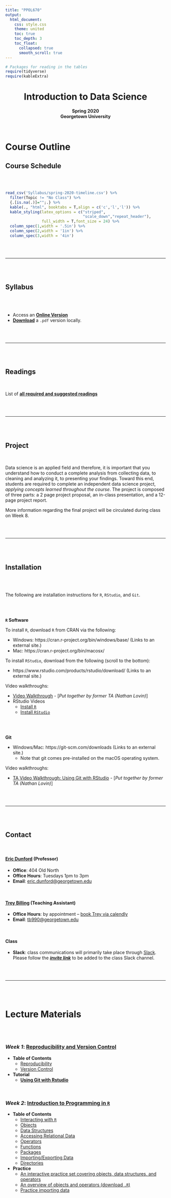 ```yaml
---
title: "PPOL670"
output: 
  html_document:
    css: style.css
    theme: united
    toc: true
    toc_depth: 3
    toc_float:
      collapsed: true
      smooth_scroll: true
---
```


```r
# Packages for reading in the tables
require(tidyverse)
require(kableExtra)
```



<center><h1>Introduction to Data Science</h1></center>
<center>**Spring 2020**</center>
<center>**Georgetown University**</center>

<br>



# Course Outline {.tabset .tabset-fade .tabset-pills}

## Course Schedule

<br>
<br>


```r
read_csv('Syllabus/spring-2020-timeline.csv') %>%
  filter(Topic != "No Class") %>% 
  {.[is.na(.)]="";.} %>% 
  kable(., "html", booktabs = T,align = c('c','l','l')) %>%
  kable_styling(latex_options = c("striped", 
                                  "scale_down","repeat_header"),
                full_width = T,font_size = 24) %>% 
  column_spec(1,width = '.5in') %>% 
  column_spec(2,width = '1in') %>% 
  column_spec(3,width = '4in') 
```

<br>
<br>

---

<br>
<br>


## Syllabus

<br>
<br>

- Access an [**Online Version**](Syllabus/PPOL670-Introduction-to-DS_Syllabus.html)
- [**Download**](Syllabus/PPOL670-Introduction-to-DS_Syllabus.pdf) a `.pdf` version locally. 

<br>
<br>

---

<br>
<br>

## Readings

<br>

List of [**all required and suggested readings**](Readings/reading-list.html)

<br>
<br>

---

<br>
<br>

## Project

<br>

Data science is an applied field and therefore, it is important that you understand how to conduct a complete analysis from collecting data, to cleaning and analyzing it, to presenting your findings. Toward this end, students are required to complete an independent data science project, _applying concepts learned throughout the course_. The project is composed of three parts: a 2 page project proposal, an in-class presentation, and a 12-page project report.

More information regarding the final project will be circulated during class on Week 8. 

<!-- <br> -->

<!-- <center>[**Project Overview**](Assignments/Project/project_overview.pdf)</center> -->

<!-- <center>[**Presentation Assessment Sheet**](Assignments/Project/project_presentation_assessment_sheet.pdf)</center> -->

<!-- <center>[**Final Project Rubric**](Assignments/Project/final_project_rubric.pdf)</center> -->



<br>
<br>

---

<br>
<br>


## Installation

<br>
<br>

The following are installation instructions for `R`, `RStudio`, and `Git`.

<br>
<br>

**`R` Software**

To install `R`, download `R` from CRAN via the following:
 
- Windows: https://cran.r-project.org/bin/windows/base/ (Links to an external site.)
- Mac: https://cran.r-project.org/bin/macosx/
 
To install `RStudio`, download from the following (scroll to the bottom):

- https://www.rstudio.com/products/rstudio/download/ (Links to an external site.)

Video walkthroughs:

- [Video Walkthrough](https://www.dropbox.com/s/7af77pyb1wh224w/R-startup.mp4?dl=0) - [_Put together by former TA (Nathan Lovin)_]
- RStudio Videos
  - [Install `R`](https://player.vimeo.com/video/203516510)
  - [Install `RStudio`](https://player.vimeo.com/video/203516968)

<br>
<br>

**Git** 

- Windows/Mac: https://git-scm.com/downloads (Links to an external site.)
    + Note that git comes pre-installed on the macOS operating system. 

Video walkthroughs:
 
 - [TA Video Walkthrough: Using Git with RStudio](https://www.dropbox.com/s/qdw38hbvy0kj630/git.mp4?dl=0) - [_Put together by former TA (Nathan Lovin)_]


<br>
<br>

---

<br>
<br>


## Contact

<br>

#### [Eric Dunford](http://ericdunford.com/) (Professor)

- **Office**: 404 Old North
- **Office Hours**: Tuesdays 1pm to 3pm
- **Email**: [eric.dunford@georgetown.edu](mailto:eric.dunford@georgetown.edu)

<br>

#### [Trey Billing](https://www.treybilling.com/) (Teaching Assistant)

- **Office Hours**: by appointment -- [book Trey via calendly](https://calendly.com/billingtt/ppol670)
- **Email**: [tb990@georgetown.edu](mailto:tb990@georgetown.edu)

<br>

#### Class

- **Slack**: class communications will primarily take place through [Slack](https://get.slack.help/hc/en-us/articles/218080037-Getting-started-for-new-members). Please follow the [**_invite link_**](https://join.slack.com/t/ppol670introt-vcq1395/shared_invite/enQtODgyMDYyNDQ4ODgyLTFjMTJiZmJlNGQzMTkyNDMwNmUyYjZjZWQxOGIwMmIzZTFmYTAyZWEzOWE5ZDNlNjk4MWZjZTE2OTA3Y2ZhOWQ) to be added to the class Slack channel.

<br>
<br>

---

<br>
<br>




# Lecture Materials

<br>
<br>

### _Week 1_: [Reproducibility and Version Control](Lectures/week_01/lecture-week-01.html)

- **Table of Contents**
  + [Reproducibility](http://ericdunford.com/ppol670/Lectures/week_01/lecture-week-01.html#11)
  + [Version Control](http://ericdunford.com/ppol670/Lectures/week_01/lecture-week-01.html#25)

- **Tutorial**
  + [**Using Git with Rstudio**](Lectures/week_01/tutorial-git-with-rstudio.html)

<br>

### _Week 2_: [Introduction to Programming in `R`](Lectures/week_02/lecture-week-02_intro-to-R.html)

- **Table of Contents**
  + [Interacting with `R`](http://ericdunford.com/ppol670/Lectures/week_02/lecture-week-02_intro-to-R.html#3)
  + [Objects](http://ericdunford.com/ppol670/Lectures/week_02/lecture-week-02_intro-to-R.html#20)
  + [Data Structures](http://ericdunford.com/ppol670/Lectures/week_02/lecture-week-02_intro-to-R.html#37)
  + [Accessing Relational Data](http://ericdunford.com/ppol670/Lectures/week_02/lecture-week-02_intro-to-R.html#45)
  + [Operators](http://ericdunford.com/ppol670/Lectures/week_02/lecture-week-02_intro-to-R.html#70)
  + [Functions](http://ericdunford.com/ppol670/Lectures/week_02/lecture-week-02_intro-to-R.html#84)
  + [Packages](http://ericdunford.com/ppol670/Lectures/week_02/lecture-week-02_intro-to-R.html#90)
  + [Importing/Exporting Data](http://ericdunford.com/ppol670/Lectures/week_02/lecture-week-02_intro-to-R.html#99)
  + [Directories](http://ericdunford.com/ppol670/Lectures/week_02/lecture-week-02_intro-to-R.html#114)

- **Practice**
  + [An interactive practice set covering objects, data structures, and operators](https://dunforde.shinyapps.io/week02-interactive-practice-01/)
  + <a href="Lectures/week_02/Practice/week02_practice_objects-and-operators.R" download> An overview of objects and operators (download `.R`)</a>
  + <a href="Lectures/week_02/Practice/week-02_practice-importing-data.html" target="_blank">Practice importing data</a>

<!-- ### _Week 3_: Reproducibility in Practice -->

<!-- - [**Lecture**](Lectures/week_03/lecture-week03-reproducibility-in-practice.html) -->
<!-- - **Practice**: -->
<!--   + <a href="Lectures/week_03/Practice/working_with_iterators_inclass_practice.R" download> In-class practice with Iterators (download `.R`) </a> -->
<!--   + <a href="Lectures/week_03/Practice/rmarkdown_walkthrough.Rmd" download> R Markdown Walkthrough (download `.Rmd`) </a> -->

<!-- ### _Week 4_: Data Wrangling in R -->

<!-- - [**Lecture**](Lectures/week_04/lecture-week-04_data-wrangling.html) -->
<!-- - **Practice**: -->
<!--   + Practice  <a href="Lectures/week_04/practice/week04-practice-01_Data-Wrangling.Rmd" download> wrangling data (download `.Rmd`) </a> then compare your results to the <a href="Lectures/week_04/practice/week04-practice-01_Data-Wrangling_ANSWERS.Rmd" download> answer key (download `.Rmd`) </a> -->
<!--   + Practice <a href="Lectures/week_04/practice/week04-practice-02_joining-reshaping.Rmd" download> joining and reshaping data (download `.Rmd`) </a> then compare your results to the <a href="Lectures/week_04/practice/week04-practice-02_joining-reshaping_ANSWERS.Rmd" download> answer key (download `.Rmd`) </a> -->


<!-- ### _Week 5_: Data Visualization -->

<!-- - [**Lecture**](Lectures/week_05/lecture-week-05_data-visualization.html) -->
<!-- - **Practice**:  -->
<!--   - Practice materials and data for the visualizations generated in the lecture can be downloaded [here](Lectures/week_05/Practice-Week-05-Visualization.zip) as a `.zip`. -->


<!-- ### _Week 6_: Web Scrapping and APIs -->

<!-- - [**Lecture**](Lectures/week_06/lecture-week-06_webscraping-and-apis.html) -->
<!-- - **Practice**:  -->
<!--   - The following practice has you download a dataset on all bilaterial investment treaties. The practice and answer key can be downloaded [here](Lectures/week_06/week_06_practice.zip) as a `.zip`. -->

<!-- ### _Week 7_: Text as Data -->

<!-- - [**Lecture**](Lectures/week_07/lecture-week-07-text-as-data-ppol670.html) -->
<!-- - **Practice**:  -->
<!--   - The following provides a walkthrough of the concepts covered in this lecture. The materials can be found  [here](Lectures/week_07/week_07_practice.zip) as a `.zip`. -->

<!-- ### _Week 8_: Introduction to Statistical Learning -->

<!-- - [**Lecture**](Lectures/week_08/week-08-lecture-supervised-learning.html) -->

<!-- ### _Week 9_: Applications in Supervised Learning (Regression) -->

<!-- - [**Lecture**](Lectures/week_09/lecture-week-09-applications-supervised-ml-regression-ppol670.html) -->
<!-- - **Practice**: -->
<!--   - The following provides a [walkthrough](Lectures/week_09/walkthrough/supervised-ml-regression-walkthrough.html) of the concepts covered in this lecture. The materials can be found  [here](Lectures/week_09/week_09-practice.zip) as a `.zip`.  -->

<!-- ### _Week 10_: Using Spatial Data-->

<!-- ### _Week 11_: Applications in Supervised Learning (Classification) -->

<!-- - [**Lecture**](Lectures/week_10/lecture-week-10-applications-supervised-ml-classification-ppol670.html) -->
<!-- - **Practice**: -->
<!--   - The following provides a [walkthrough](Lectures/week_10/walkthrough/supervised-ml-classification-walkthrough.html) of the concepts covered in this lecture. The materials can be found  [here](Lectures/week_10/week_10-practice.zip) as a `.zip`.  -->


<!-- ### _Week 12_: Applications in Unsupervised Learning -->

<!-- - [**Lecture**](Lectures/week_11/lecture-week-11-applications-unsupervised-ml-ppol670.html) -->
<!-- - **Practice**: -->
<!--   - The following provides a [walkthrough](Lectures/week_11/week_11-practice/unsupervised-learning-walkthrough.nb.html) of the concepts covered in this lecture. The materials can be found  [here](Lectures/week_11/week_11-practice.zip) as a `.zip`.  -->

<!-- ### _Week 13_: Exploratory Data Analysis -->

<!-- - [**Lecture**](Lectures/week_12/lecture-week-12-exploratory-data-analysis-ml-ppol670.html) -->

<!-- <br>  -->


